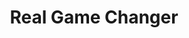 ---
event_type: newsletter
short_name: NWL-November
name: Monthy Bytes - November
year_origin: 2018
month_origin: 2018
date_origin: '2020-04-26'
pre_title: Are you ready for the
title: Real Game Changer
header_image: header_image.png
footer_image: footer_image.png
sections:
    header:
        logo_url: url_to_logo.jpg
        title: Monthy Bytes
        year_of_origin: '2021-11-01'

    hot_links:
        - content:
            link_to_doc: https://github.houston.softwaregrp.net/UI-Focus/ui-focus-site/tree/CRHF21-Basic-Skeleton-for-Workshops
            title: "Webpack 5 Module Federation: A game-changer in Javascript architecture"
            description:  "Module federation allows a JavaScript application to dynamically load code from another application — in the process, sharing dependencies, if an application consuming a federated module does not have a dependency needed by the federated code Webpack 5 Module Federation: A game-changer in JavaScript architecture"
        - content:
            link_to_doc: https://github.houston.softwaregrp.net/UI-Focus/ui-focus-site/tree/CRHF21-Basic-Skeleton-for-Workshops
            title: "Webpack 5 Module Federation: A game-changer in Javascript architecture"
            description:  "Module federation allows a JavaScript application to dynamically load code from another application — in the process, sharing dependencies, if an application consuming a federated module does not have a dependency needed by the federated code Webpack 5 Module Federation: A game-changer in JavaScript architecture"    


    tools_and_opensource:
        - content: 
                link_to_doc: xyz.png
                title: Introducing Sapling
                description:  15x faster JavaScript debugging than with breakpoints and console.log.​ 
        - content: 
                link_to_doc: xyz.png
                title: Introducing Sapling
                description:  15x faster JavaScript debugging than with breakpoints and console.log.​          

    titbits:
        - content:  
                link_to_doc: xyz.png
                title: Introducing Sapling
                description:  15x faster JavaScript debugging than with breakpoints and console.log.  
        - content:  
                link_to_doc: xyz.png
                title: Introducing Sapling
                description:  15x faster JavaScript debugging than with breakpoints and console.log.         
    spotlight:
            name: Premchand Thurvas
            designation: Lead Engineer
            description: Premchand is a Lead engineer who is recognized and remembered for transitioning and enhancing the user experience of entire DRA Web client. During this big journey, he had to delve into UX aspects components, and customizing to suit the needs of DRA. Often collaborated with geo functional teams to make decisions on time and mentored the team to help them in quick development. He is composed, passionate and energetic in any situation, and working with him is always a joy
            img_url: xyz.jpg
    quote:
            quote_of_month: ​If you find an element of your interface requires instructions,then you need to redesign it
            author: Dan Rubin

    communication:
            description: The UI.Focus team at IDC successfully completed A.E.R.N Workshop 1.0 followed by a challenge to participants. There was an overwhelming response of 150+ registrations. 60+ curious minds attended the first installment of the workshop remotely over MS Teams. What next? it's A.E.R.N Workshop 2.0 coming.Stay tuned!
    about_uifocus:
        title: About UI.Focus Team
        description: The UI.Focus team is formed by UI/UX enthusiasts and professional. If you have questions for us or want to join this team please contact us at 
        contact_link: uifocus@microfocus.com
        days_of_talks: 15
        trending_topics: 60
        hours_of_workshops: 26
        knowledge_booze: ∞
---